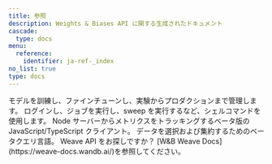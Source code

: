 ---
title: 参照
description: Weights & Biases API に関する生成されたドキュメント
cascade:
  type: docs
menu:
  reference:
    identifier: ja-ref-_index
no_list: true
type: docs
---

<CardGroup cols={2}>
<Card title="Python ライブラリ" href="./python/">
モデルを訓練し、ファインチューンし、実験からプロダクションまで管理します。
</Card>
<Card title="コマンドラインインターフェース" href="./query-panel/">
ログインし、ジョブを実行し、sweep を実行するなど、シェルコマンドを使用します。
</Card>
</CardGroup>

<CardGroup cols={2}>
<Card title="Javascript ライブラリ" href="./js/">
Node サーバーからメトリクスをトラッキングするベータ版の JavaScript/TypeScript クライアント。
</Card>
<Card title="クエリパネル" href="./query-panel/">
データを選択および集約するためのベータクエリ言語。
</Card>
</CardGroup>

<Note>
Weave API をお探しですか？ [W&B Weave Docs](https://weave-docs.wandb.ai/)を参照してください。
</Note>
